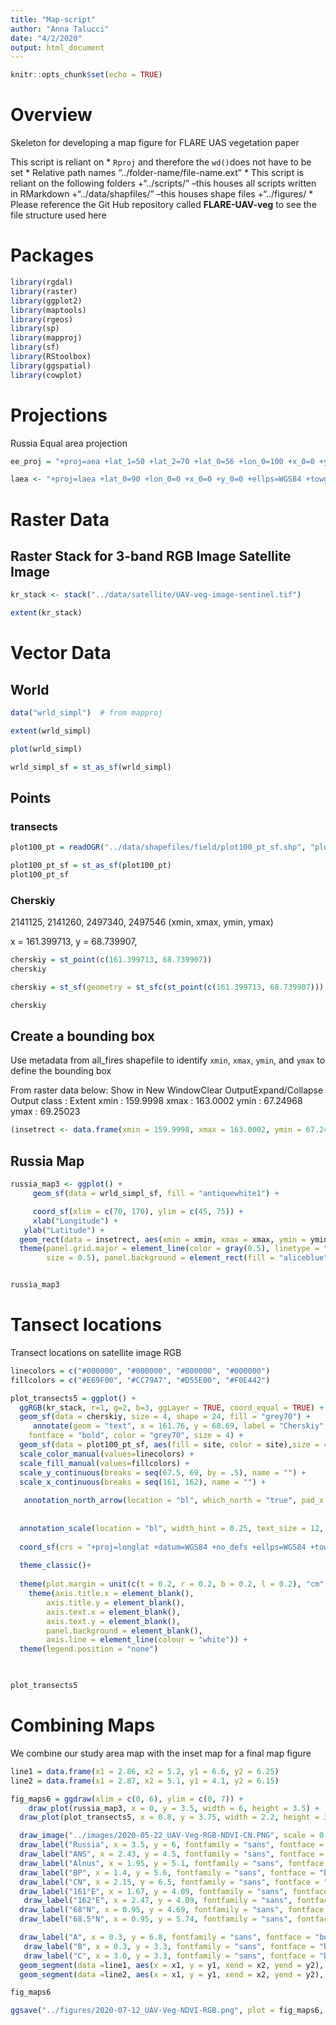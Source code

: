 ```yaml
---
title: "Map-script"
author: "Anna Talucci"
date: "4/2/2020"
output: html_document
---
```



```r
knitr::opts_chunk$set(echo = TRUE)
```

# Overview

Skeleton for developing a map figure for FLARE UAS vegetation paper

This script is reliant on
* `Rproj` and therefore the `wd()`does not have to be set
* Relative path names "../folder-name/file-name.ext"
* This script is reliant on the following folders 
    +"../scripts/" --this houses all scripts written in RMarkdown
    +"../data/shapfiles/" --this houses shape files
    +"../figures/
* Please reference the Git Hub repository called **FLARE-UAV-veg** to see the file structure used here

# Packages
```r
library(rgdal)                                                                                                      
library(raster)
library(ggplot2)
library(maptools)
library(rgeos)
library(sp)
library(mapproj)
library(sf)
library(RStoolbox)
library(ggspatial)
library(cowplot)
```


# Projections 

Russia Equal area projection

```r
ee_proj = "+proj=aea +lat_1=50 +lat_2=70 +lat_0=56 +lon_0=100 +x_0=0 +y_0=0 +ellps=WGS84 +datum=WGS84 +units=m +no_defs "
```

```r
laea <- "+proj=laea +lat_0=90 +lon_0=0 +x_0=0 +y_0=0 +ellps=WGS84 +towgs84=0,0,0,0,0,0,0 +units=m +no_defs" 
```

# Raster Data

## Raster Stack for 3-band RGB Image Satellite Image

```r
kr_stack <- stack("../data/satellite/UAV-veg-image-sentinel.tif")
```

```r
extent(kr_stack)
```

# Vector Data

## World 
```r
data("wrld_simpl")  # from mapproj
```

```r
extent(wrld_simpl)
```
```r
plot(wrld_simpl)
```
```r

wrld_simpl_sf = st_as_sf(wrld_simpl)
```


## Points

### transects


```r
plot100_pt = readOGR("../data/shapefiles/field/plot100_pt_sf.shp", "plot100_pt_sf") 
```

```r
plot100_pt_sf = st_as_sf(plot100_pt)
plot100_pt_sf
```

### Cherskiy
2141125, 2141260, 2497340, 2497546  (xmin, xmax, ymin, ymax)

x = 161.399713, y = 68.739907,


```r
cherskiy = st_point(c(161.399713, 68.739907))
cherskiy
```

```r
cherskiy = st_sf(geometry = st_sfc(st_point(c(161.399713, 68.739907))), crs = ("+proj=longlat +datum=WGS84 +no_defs"))

cherskiy
```


## Create a bounding box 

Use metadata from all_fires shapefile to identify `xmin`, `xmax`, `ymin`, and `ymax` to define the bounding box

From raster data below:
Show in New WindowClear OutputExpand/Collapse Output
class      : Extent 
xmin       : 159.9998 
xmax       : 163.0002 
ymin       : 67.24968 
ymax       : 69.25023 

```r
(insetrect <- data.frame(xmin = 159.9998, xmax = 163.0002, ymin = 67.24968, ymax = 69.25023)) #Replace numeric values
```

## Russia Map

```r
russia_map3 <- ggplot() +
     geom_sf(data = wrld_simpl_sf, fill = "antiquewhite1") +

     coord_sf(xlim = c(70, 170), ylim = c(45, 75)) +
     xlab("Longitude") + 
   ylab("Latitude") +
  geom_rect(data = insetrect, aes(xmin = xmin, xmax = xmax, ymin = ymin, ymax = ymax), alpha = 0, colour = "#000080", size = 1.5, linetype = 1) +
  theme(panel.grid.major = element_line(color = gray(0.5), linetype = "dashed", 
        size = 0.5), panel.background = element_rect(fill = "aliceblue"))


russia_map3
```



# Tansect locations
Transect locations on satellite image RGB

```r
linecolors = c("#000000", "#000000", "#000000", "#000000")
fillcolors = c("#E69F00", "#CC79A7", "#D55E00", "#F0E442")
```


```r
plot_transects5 = ggplot() + 
  ggRGB(kr_stack, r=1, g=2, b=3, ggLayer = TRUE, coord_equal = TRUE) +
  geom_sf(data = cherskiy, size = 4, shape = 24, fill = "grey70") +
     annotate(geom = "text", x = 161.76, y = 68.69, label = "Cherskiy", 
    fontface = "bold", color = "grey70", size = 4) +
  geom_sf(data = plot100_pt_sf, aes(fill = site, color = site),size = 4, shape = 21, alpha= .9) +
  scale_color_manual(values=linecolors) +
  scale_fill_manual(values=fillcolors) +
  scale_y_continuous(breaks = seq(67.5, 69, by = .5), name = "") +
  scale_x_continuous(breaks = seq(161, 162), name = "") +
  
   annotation_north_arrow(location = "bl", which_north = "true", pad_x = unit(0.0, "cm"), pad_y = unit(0.7, "cm"), style = north_arrow_minimal(line_width = 1, line_col = "white", fill = "white", text_size = 0, text_face = NULL, text_family = "sans", text_col = "white")) +
  
  
  annotation_scale(location = "bl", width_hint = 0.25, text_size = 12, text_face = "bold", text_family = "sans", text_col = "white") +
  
  coord_sf(crs = "+proj=longlat +datum=WGS84 +no_defs +ellps=WGS84 +towgs84=0,0,0", xlim = c(160.4, 162.4), ylim = c(67.8, 68.8), expand = TRUE) +
  
  theme_classic()+
  
  theme(plot.margin = unit(c(t = 0.2, r = 0.2, b = 0.2, l = 0.2), "cm")) +
    theme(axis.title.x = element_blank(),
        axis.title.y = element_blank(),
        axis.text.x = element_blank(),
        axis.text.y = element_blank(),
        panel.background = element_blank(), 
        axis.line = element_line(colour = "white")) +
  theme(legend.position = "none")
  


plot_transects5

```


# Combining Maps

We combine our study area map with the inset map for a final map figure

```r
line1 = data.frame(x1 = 2.86, x2 = 5.2, y1 = 6.6, y2 = 6.25)
line2 = data.frame(x1 = 2.87, x2 = 5.1, y1 = 4.1, y2 = 6.15)
```


```r
fig_maps6 = ggdraw(xlim = c(0, 6), ylim = c(0, 7)) +
    draw_plot(russia_map3, x = 0, y = 3.5, width = 6, height = 3.5) + 
  draw_plot(plot_transects5, x = 0.8, y = 3.75, width = 2.2, height = 3.2,scale =0.9) +

  draw_image("../images/2020-05-22_UAV-Veg-RGB-NDVI-CN.PNG", scale = 0.85, x = 0, y = 0.2, width = 6, height = 3.5) +
  draw_label("Russia", x = 3.5, y = 6, fontfamily = "sans", fontface = "bold", color = "black", size = 12) +
  draw_label("ANS", x = 2.43, y = 4.5, fontfamily = "sans", fontface = "bold", color = "white", size = 10) +
  draw_label("Alnus", x = 1.95, y = 5.1, fontfamily = "sans", fontface = "bold", color = "white", size = 10) +
  draw_label("BP", x = 1.4, y = 5.6, fontfamily = "sans", fontface = "bold", color = "white", size = 10) +
  draw_label("CN", x = 2.15, y = 6.5, fontfamily = "sans", fontface = "bold", color = "white", size = 10) +
  draw_label("161°E", x = 1.67, y = 4.09, fontfamily = "sans", fontface = "plain", color = "black", size = 7) +
   draw_label("162°E", x = 2.47, y = 4.09, fontfamily = "sans", fontface = "plain", color = "black", size = 7) +
  draw_label("68°N", x = 0.95, y = 4.69, fontfamily = "sans", fontface = "plain", color = "black", size = 7, angle = 90) +
  draw_label("68.5°N", x = 0.95, y = 5.74, fontfamily = "sans", fontface = "plain", color = "black", size = 7, angle = 90) +

  draw_label("A", x = 0.3, y = 6.8, fontfamily = "sans", fontface = "bold", color = "black", size = 14) +
   draw_label("B", x = 0.3, y = 3.3, fontfamily = "sans", fontface = "bold", color = "black", size = 14) +
   draw_label("C", x = 3.0, y = 3.3, fontfamily = "sans", fontface = "bold", color = "black", size = 14) +
  geom_segment(data =line1, aes(x = x1, y = y1, xend = x2, yend = y2), linetype = "dotted",  colour = "#000080", size= 1, alpha = .5) +
  geom_segment(data =line2, aes(x = x1, y = y1, xend = x2, yend = y2), linetype = "dotted",  colour = "#000080", size = 1, alpha = .5) 

fig_maps6
```

```r
ggsave("../figures/2020-07-12_UAV-Veg-NDVI-RGB.png", plot = fig_maps6, width = 6, height = 7, dpi = 600)
```






